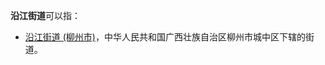 '''沿江街道'''可以指：
{{PRC admin/disambig|22/07/02/009/000|23/02/06/003/000|23/10/05/006/000|32/01/11/003/000|32/12/03/050/000}}
* [[沿江街道_(柳州市)|沿江街道 (柳州市)]]，中华人民共和国广西壮族自治区柳州市城中区下辖的街道。
{{disambig|cat=四字乡级行政区划消歧义}}